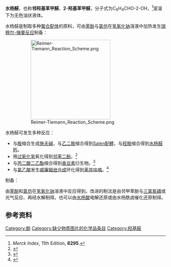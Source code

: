 {{Chembox
|   Name = 水杨醛
|   ImageFileL1 = Salicylaldehyde.png
| ImageNameL1 = 键线式
| ImageFileR1 = Salicylaldehyde-3D-balls-B.png
| ImageNameR1 = 球棍模型
|   IUPACName = 2-Hydroxybenzaldehyde
|   OtherNames = 2-羟基苯甲醛<br />邻羟基苯甲醛
| Section1 = {{Chembox Identifiers
| CASNo = 90-02-8
| CASNo_Ref = {{cascite|correct|CAS}}
|  SMILES  =  OC1=C(C=O)C=CC=C1
|  ChemSpiderID_Ref  = {{chemspidercite|correct|chemspider}}|  ChemSpiderID  =  13863618
|  UNII_Ref  = {{fdacite|correct|FDA}}|  UNII  =  17K64GZH20
|  InChI  =  1/C7H6O2/c8-5-6-3-1-2-4-7(6)9/h1-5,9H
|  InChIKey  =  SMQUZDBALVYZAC-UHFFFAOYAD
|  ChEMBL_Ref  = {{ebicite|correct|EBI}}|  ChEMBL  =  108925
|  StdInChI_Ref  = {{stdinchicite|correct|chemspider}}|  StdInChI  =  1S/C7H6O2/c8-5-6-3-1-2-4-7(6)9/h1-5,9H
|  StdInChIKey_Ref  = {{stdinchicite|correct|chemspider}}|  StdInChIKey  =  SMQUZDBALVYZAC-UHFFFAOYSA-N
|  ChEBI_Ref  = {{ebicite|correct|EBI}}|  ChEBI  =  16008
}}
| Section2 = {{Chembox Properties
|   Formula = C<sub>7</sub>H<sub>6</sub>O<sub>2</sub>
|   MolarMass = 122.12 
|   Appearance = 无色油状液体
|   Density = 1.146 g/cm<sup>3</sup>
|   MeltingPt = -7 °C
|   BoilingPt = 196-197 °C
  }}
| Section8 = {{Chembox Related
|   OtherCpds = [[水杨酸|水杨酸]]、[[苯甲醛|苯甲醛]]<br />[[水杨醛肟|水杨醛肟]]
  }}
}}

'''水杨醛'''，也称'''邻羟基苯甲醛'''、'''2-羟基苯甲醛'''，分子式为C<sub>6</sub>H<sub>4</sub>CHO-2-OH，<ref>''Merck Index'', 11th Edition, '''8295'''.</ref>室温下为无色油状液体。

水杨醛是制取多种[[螯合配体|螯合配体]]的原料，可由[[苯酚|苯酚]]与[[氯仿|氯仿]]在[[氢氧化钠|氢氧化钠]]溶液中加热发生[[瑞穆尔-悌曼反应|瑞穆尔-悌曼反应]]制备：

:[[File:Reimer-Tiemann_Reaction_Scheme.png|250px]]

水杨醛可发生多种反应：
*与[[胺|胺]]缩合生成[[施夫碱|施夫碱]]，与[[乙二胺|乙二胺]]缩合得到[[Salen|Salen配體]]，与[[羟胺|羟胺]]缩合得到[[水杨醛肟|水杨醛肟]]。
*用[[过氧化氢|过氧化氢]]氧化得到[[邻苯二酚|邻苯二酚]]。<ref>{{OrgSynth|author=Dakin, H. D.|title=Catechol|collvol=1|collvolpages=149|year=1941|prep=CV1P0149}}</ref>
*与[[丙二酸二乙酯|丙二酸二乙酯]]缩合得到[[香豆素|香豆素]]衍生物。<ref>{{OrgSynth|author=Horning, E. C.; Horning, M. G.; Dimmig, D. A.|title=3-Carbethoxycoumarin|collvol=3|collvolpages=165|year=1955|prep=cv3p0165}}</ref>
*与[[氯乙酸|氯乙酸]]发生[[威廉姆逊合成法|威廉姆逊合成]]环化得到[[苯并呋喃|苯并呋喃]]。<ref>{{OrgSynth|author=Burgstahler, A. W.; Worden, L. R.|title=Coumarone|collvol=5|collvolpages=251|year=1973|prep=cv5p0251}}</ref>
制备：

由[[苯酚|苯酚]]和[[氯仿|氯仿]]在[[氢氧化钠|氢氧化钠]]溶液中反应得到。改进的制法是由邻甲苯酚与[[三氯氧磷|三氯氧磷]]或光气反应、再经水解制得。也可以由[[水杨酸|水杨酸]]电解还原或由水杨酰卤催化还原制得。

==参考资料==
{{reflist}}

{{Authority control}}
[[Category:酚|Category:酚]]
[[Category:缺少物质图片的化学品条目|Category:缺少物质图片的化学品条目]]
[[Category:羟基醛|Category:羟基醛]]